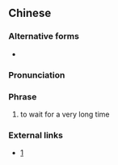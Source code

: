 {{also|等到颈都长}}
==Chinese==
{{zh-forms|s=等到颈都长|lit=to wait so long that one's neck has elongated}}

===Alternative forms===
* {{zh-l|等到頸都長埋}}

===Pronunciation===
{{zh-pron
|c=dang2 dou3 geng2 dou1 coeng4
|cat=ph
}}

===Phrase===
{{zh-phrase}}

# {{lb|zh|Cantonese|idiom}} to wait for a very long time

===External links===
* [https://twitter.com/search?q=頸都長]